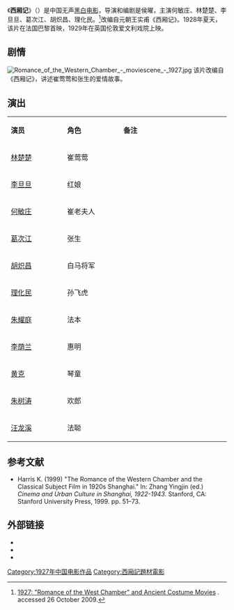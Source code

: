 {{Otheruses|subject=1927年无声黑白电影《西厢记》|other=其他同名条目|西厢记 (消歧义)}}
{{电影信息框
| 片名     = 西厢记
| 电影原名 = ''{{lang|en|Romance of the Western Chamber}}''
| 图像     = Romance of the Western Chamber poster.jpg
| 图像说明 = 海报
| 导演     = [[侯曜|侯曜]]
| 监制     = 
| 制片     = 
| 编剧     = 侯曜
| 剧本     = 
| 原著     = 王实甫《西厢记》
| 主演     = 何敏庄<br>林楚楚<br>李旦旦<br>葛次江<br>胡炽昌<br>理化民
| 主题曲   = 
| 片头曲   = 
| 片尾曲   = 
| 配乐     = 
| 摄影     = 梁林光、黎民伟、梁伯慈<br>吴国敬、彭海明、欧云轩
| 剪辑     = 
| 制片商   = 民新影片股份有限公司
| 发行商   = 
| 上映日期 = {{Film date|1927|9|8|}}
| 片长     = 45分钟
| 产地     = {{ROC-1912}}
| 语言     = 普通话
| 预算     = 
| 票房     = 
| 前集     = 
| 续集     = 
}}
《'''西厢记'''》（{{lang-en|''Romance of the Western Chamber''}}）是中国无声[[黑白电影|黑白电影]]，导演和编剧是侯曜，主演何敏庄、林楚楚、李旦旦、葛次江、胡炽昌、理化民。<ref name="chinesemirror">[http://www.chinesemirror.com/index/2009/04/1927-romance-of-the-west-chamber-ancient-costume-movies.html#more 1927: "Romance of the West Chamber" and Ancient Costume Movies] {{Wayback|url=http://www.chinesemirror.com/index/2009/04/1927-romance-of-the-west-chamber-ancient-costume-movies.html#more |date=20150410151224 }}. accessed 26 October 2009.</ref>改编自元朝王实甫《西厢记》。1928年夏天，该片在法国巴黎首映，1929年在英国伦敦爱文利戏院上映。

==剧情==
[[File:Romance_of_the_Western_Chamber_-_moviescene_-_1927.jpg|thumb]]
该片改编自《西厢记》，讲述崔莺莺和张生的爱情故事。

==演出==
{|class="wikitable" width="20%"
|- style="background:cornflowerblue; color:white" align=center
|style="width:5%"|'''演员'''||style="width:5%"|'''角色'''||style="width:10%"|'''备注'''
|-
| [[林楚楚|林楚楚]] || 崔莺莺 ||
|-
| [[李旦旦|李旦旦]] || 红娘 ||
|- 
| [[何敏庄|何敏庄]] || 崔老夫人 ||
|- 
| [[葛次江|葛次江]] || 张生 ||
|-
| [[胡炽昌|胡炽昌]] || 白马将军 ||
|-
| [[理化民|理化民]] || 孙飞虎 ||
|-
| [[朱耀庭|朱耀庭]] || 法本 || 
|-
| [[李荫兰|李荫兰]] || 惠明 || 
|-
| [[黄克|黄克]] ||琴童 || 
|-
| [[朱树涛|朱树涛]] || 欢郎 || 
|-
| [[汪龙溪|汪龙溪]] || 法聪 || 
|}

==参考文献==
{{reflist}}
* Harris K. (1999) "The Romance of the Western Chamber and the Classical Subject Film in 1920s Shanghai."  In: Zhang Yingjin (ed.) ''Cinema and Urban Culture in Shanghai, 1922-1943''. Stanford, CA: Stanford University Press, 1999. pp. 51–73. {{en icon}}

== 外部链接==
* {{douban}}
* {{Mtime|37860}}
* {{IMDb title|0018600|西厢记}}

{{DEFAULTSORT:X西厢记}}
[[Category:1927年中国电影作品|Category:1927年中国电影作品]]
[[Category:西廂記題材電影|Category:西廂記題材電影]]